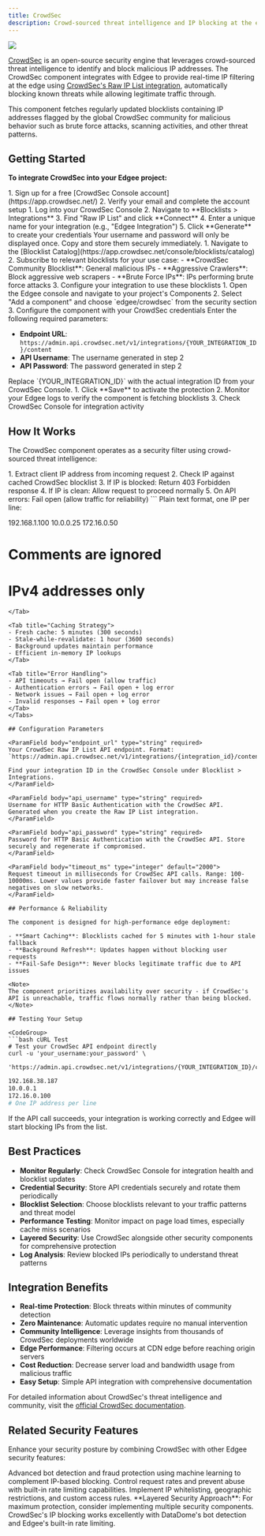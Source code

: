 ```yaml
---
title: CrowdSec
description: Crowd-sourced threat intelligence and IP blocking at the edge - protect your website from malicious actors in real-time
---
```


<img src="/images/banners/crowdsec.png" className="rounded-lg" noZoom />


<EdgeeSdk />

[CrowdSec](https://www.crowdsec.net/) is an open-source security engine that leverages crowd-sourced threat intelligence to identify and block malicious IP addresses. The CrowdSec component integrates with Edgee to provide real-time IP filtering at the edge using [CrowdSec's Raw IP List integration](https://docs.crowdsec.net/u/integrations/rawiplist), automatically blocking known threats while allowing legitimate traffic through.

This component fetches regularly updated blocklists containing IP addresses flagged by the global CrowdSec community for malicious behavior such as brute force attacks, scanning activities, and other threat patterns.

## Getting Started

**To integrate CrowdSec into your Edgee project:**

<Steps>
<Step title="Create CrowdSec Console account">
  1. Sign up for a free [CrowdSec Console account](https://app.crowdsec.net/)
  2. Verify your email and complete the account setup
</Step>

<Step title="Set up Raw IP List integration">
  1. Log into your CrowdSec Console
  2. Navigate to **Blocklists > Integrations**
  3. Find "Raw IP List" and click **Connect**
  4. Enter a unique name for your integration (e.g., "Edgee Integration")
  5. Click **Generate** to create your credentials
  
  <Warning>
  Your username and password will only be displayed once. Copy and store them securely immediately.
  </Warning>
</Step>

<Step title="Subscribe to blocklists">
  1. Navigate to the [Blocklist Catalog](https://app.crowdsec.net/console/blocklists/catalog)
  2. Subscribe to relevant blocklists for your use case:
     - **CrowdSec Community Blocklist**: General malicious IPs
     - **Aggressive Crawlers**: Block aggressive web scrapers
     - **Brute Force IPs**: IPs performing brute force attacks
  3. Configure your integration to use these blocklists
</Step>

<Step title="Add component to Edgee">
  1. Open the Edgee console and navigate to your project's Components
  2. Select "Add a component" and choose `edgee/crowdsec` from the security section
  3. Configure the component with your CrowdSec credentials
</Step>

<Step title="Configure component settings">
  Enter the following required parameters:
  
  - **Endpoint URL**: `https://admin.api.crowdsec.net/v1/integrations/{YOUR_INTEGRATION_ID}/content`
  - **API Username**: The username generated in step 2
  - **API Password**: The password generated in step 2

  <Info>
  Replace `{YOUR_INTEGRATION_ID}` with the actual integration ID from your CrowdSec Console.
  </Info>
</Step>

<Step title="Test and activate">
  1. Click **Save** to activate the protection
  2. Monitor your Edgee logs to verify the component is fetching blocklists
  3. Check CrowdSec Console for integration activity
</Step>
</Steps>

## How It Works

The CrowdSec component operates as a security filter using crowd-sourced threat intelligence:

<Tabs>
<Tab title="Request Processing">
1. Extract client IP address from incoming request
2. Check IP against cached CrowdSec blocklist
3. If IP is blocked: Return 403 Forbidden response  
4. If IP is clean: Allow request to proceed normally
5. On API errors: Fail open (allow traffic for reliability)
</Tab>

<Tab title="Blocklist Format">
```
Plain text format, one IP per line:

192.168.1.100
10.0.0.25
172.16.0.50

# Comments are ignored
# IPv4 addresses only
```
</Tab>

<Tab title="Caching Strategy">
- Fresh cache: 5 minutes (300 seconds)
- Stale-while-revalidate: 1 hour (3600 seconds)
- Background updates maintain performance
- Efficient in-memory IP lookups
</Tab>

<Tab title="Error Handling">
- API timeouts → Fail open (allow traffic)
- Authentication errors → Fail open + log error
- Network issues → Fail open + log error
- Invalid responses → Fail open + log error
</Tab>
</Tabs>

## Configuration Parameters

<ParamField body="endpoint_url" type="string" required>
Your CrowdSec Raw IP List API endpoint. Format: `https://admin.api.crowdsec.net/v1/integrations/{integration_id}/content`

Find your integration ID in the CrowdSec Console under Blocklist > Integrations.
</ParamField>

<ParamField body="api_username" type="string" required>
Username for HTTP Basic Authentication with the CrowdSec API. Generated when you create the Raw IP List integration.
</ParamField>

<ParamField body="api_password" type="string" required>
Password for HTTP Basic Authentication with the CrowdSec API. Store securely and regenerate if compromised.
</ParamField>

<ParamField body="timeout_ms" type="integer" default="2000">
Request timeout in milliseconds for CrowdSec API calls. Range: 100-10000ms. Lower values provide faster failover but may increase false negatives on slow networks.
</ParamField>

## Performance & Reliability

The component is designed for high-performance edge deployment:

- **Smart Caching**: Blocklists cached for 5 minutes with 1-hour stale fallback
- **Background Refresh**: Updates happen without blocking user requests
- **Fail-Safe Design**: Never blocks legitimate traffic due to API issues

<Note>
The component prioritizes availability over security - if CrowdSec's API is unreachable, traffic flows normally rather than being blocked.
</Note>

## Testing Your Setup

<CodeGroup>
```bash cURL Test
# Test your CrowdSec API endpoint directly
curl -u 'your_username:your_password' \
  'https://admin.api.crowdsec.net/v1/integrations/{YOUR_INTEGRATION_ID}/content'
```

```bash Expected Response
192.168.38.187
10.0.0.1
172.16.0.100
# One IP address per line
```
</CodeGroup>

If the API call succeeds, your integration is working correctly and Edgee will start blocking IPs from the list.

## Best Practices

- **Monitor Regularly**: Check CrowdSec Console for integration health and blocklist updates
- **Credential Security**: Store API credentials securely and rotate them periodically  
- **Blocklist Selection**: Choose blocklists relevant to your traffic patterns and threat model
- **Performance Testing**: Monitor impact on page load times, especially cache miss scenarios
- **Layered Security**: Use CrowdSec alongside other security components for comprehensive protection
- **Log Analysis**: Review blocked IPs periodically to understand threat patterns

## Integration Benefits

- **Real-time Protection**: Block threats within minutes of community detection
- **Zero Maintenance**: Automatic updates require no manual intervention
- **Community Intelligence**: Leverage insights from thousands of CrowdSec deployments worldwide  
- **Edge Performance**: Filtering occurs at CDN edge before reaching origin servers
- **Cost Reduction**: Decrease server load and bandwidth usage from malicious traffic
- **Easy Setup**: Simple API integration with comprehensive documentation

For detailed information about CrowdSec's threat intelligence and community, visit the [official CrowdSec documentation](https://docs.crowdsec.net/).

## Related Security Features

Enhance your security posture by combining CrowdSec with other Edgee security features:

<CardGroup cols={2}>
<Card title="DataDome Bot Protection" href="/components/security/datadome" icon="shield-check">
  Advanced bot detection and fraud protection using machine learning to complement IP-based blocking.
</Card>

<Card title="Rate Limiting" href="/services/security/rate-limiting" icon="gauge-high">
  Control request rates and prevent abuse with built-in rate limiting capabilities.
</Card>

<Card title="Access Control" href="/services/security/access-control" icon="key">
  Implement IP whitelisting, geographic restrictions, and custom access rules.
</Card>
</CardGroup>

<Note>
**Layered Security Approach**: For maximum protection, consider implementing multiple security components. CrowdSec's IP blocking works excellently with DataDome's bot detection and Edgee's built-in rate limiting.
</Note>

